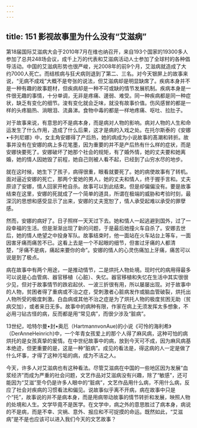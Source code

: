 ```yaml
---
---
---
```

title: 151 影视故事里为什么没有“艾滋病”
---




第18届国际艾滋病大会于2010年7月在维也纳召开，来自193个国家的19300多人参加了总共248场会议，成千上万的代表和艾滋病活动人士参加了全球村的各种倡导活动。中国的艾滋病形势也很严峻，光2008年的前9个月，艾滋病就造成了大约7000人死亡。而结核病与狂犬病则退到了第二、三名。对今天银屏上的故事来说，“无病不成戏”大概不是夸张的说法，但艾滋病却是明显缺席了。疾病本身并不是一种有趣的故事题材，但疾病却是一种不可或缺的情节发展机制。疾病本身是一件很无趣的事情，十分单调，无非是疼痛、邊弱、难受。同一种疾病都是同一种症状，缺乏有变化的细节。浚有变化就会乏味，就没有故事价值。伤风感冒的都是一样的头疼脑热、淌眼泪、流鼻涕。食物中毒的都是一样地疼痛、呕吐、拉肚子。

对于故事来说，有意思的不是病本身，而是病对人物的影响。病对人物的人生和命运发生了什么作用，造成了什么后果，这才是病的入戏之处。在托尔斯泰的《安娜•卡列尼娜》中，女主角安娜得了产后热，她的病成为小说故事的髙潮和转折。故事并没有在安娜的病上多花笔墨，因为重要的并不是产后热有什么样的症状，而是安娜快要死了。安娜破坏了她那个社会的规矩，有了婚外情，她的丈夫要和她离婚，她的情人因她毁了前程，她自己则被人看不起，已经到了山穷水尽的地步。

就在这时候，她生下了孩子，病得很重，眼看就要死了。她的病使故事有了转机。面对逼近安娜的死亡，那两个爱她的男人，她的丈夫和情人，终于握手言和。丈夫原谅了安娜，情人回家开枪自杀。故事可以到此结束。但是却偏偏没有。要是故事结束在这里，安娜的死就成了一个简单的道具，所谓在极端的威胁和考验时刻，最深沉的思想和感受显示了出来，安娜的丈夫宽恕了，情人承受起难以承受的罪孽感。

然而，安娜的病好了。日子照样一天天过下去。她和情人一起逃避到国外，过了一段幸福的生活。但是渐渐出现了新的问题，于是最后她撞火车自杀了。安娜去世后，她的情人绝望之中投身军队。故事结束时，他一面站在火车站台上等车，一面因害牙痛而痛苦不已。这看上去是一个不起眼的细节，但害过牙痛的人都清楚，“牙痛不是病，痛起来要你的命”。安娜的情人的心灵伤痛加上牙痛，痛苦可以说是到了极点。

病在故事中有两个用途，一是推动情节，二是烘托人物处境。现时代的病用得最多可以说是心血管病、器官移植（心脏）、失忆。器官移植和失忆在生活中其实很很少见，但对于故事情节的跌宕起伏、一波三折很有用，所以屡屡出现。对于故事中的人物，贫困者得了重病或不治之症，受刺激者心脏病发作或脑血管破裂，烘托出人物所受的极度刺激。白血病或其他不治之症是为了烘托人物的极度贫困无助（贫病交加），或者来日无多。故事中的病种有限，作家在病上无须发挥太多想象，不必用刁钻古怪的病，反而都是用“常见病”，而很少涉及“脏病”。

13世纪，哈特尔曼•封•奥厄（HartmannvonAue)的小说《可怜的海利希》（DerAnneHeinrich)中，一个年青女孩爱上的那个人得了麻风病，这种可怕的病烘托的是女孩真挚的爰情。在中世纪故事中的病，放到今天可不成，因为麻风病基本绝迹，但更重要的是，这是一种“脏病”。成见的看法是，得这病的人一定是做了什么坏事，才得了这种污垢的病，成为不洁之人。

今天，许多人对艾滋病也有这种看法。尽管艾滋病在中国的一些地区因为发展“血浆经济”而成为严重的社会问题，文艺作品对艾滋病没有兴趣，除了“敏感”，还可能因为“艾滋”至今仍是许多人眼中的“脏病”，文艺作品用什么病，不用什么病，反应了社会对疾病的习惯看法和偏见。说故事似乎离不开病，病在故事中只是个“托”，故事说的并不是病本身，而是用病带动故事的情节转折和发展，映照人物的处境和人生。文学毕竟不是医学。在文学中，病之外的意思胜过了病本身，病说的不是病，而是不幸、灾祸、意外、报应和不可捉摸的命运。既然如此，“艾滋病”是不是也应该可以进入我们今天的文艺故事？